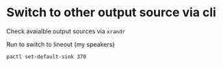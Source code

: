 
# Switch to other output source via cli

Check avaialble output sources via `xrandr`


Run to switch to lineout (my speakers)

`pactl set-default-sink 370`
